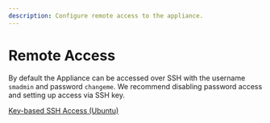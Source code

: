 ```yaml
---
description: Configure remote access to the appliance.
---
```


# Remote Access

By default the Appliance can be accessed over SSH with the username `smadmin` and password `changeme`. We recommend disabling password access and setting up access via SSH key.

[Key-based SSH Access (Ubuntu)](https://help.ubuntu.com/community/SSH/OpenSSH/Keys)
